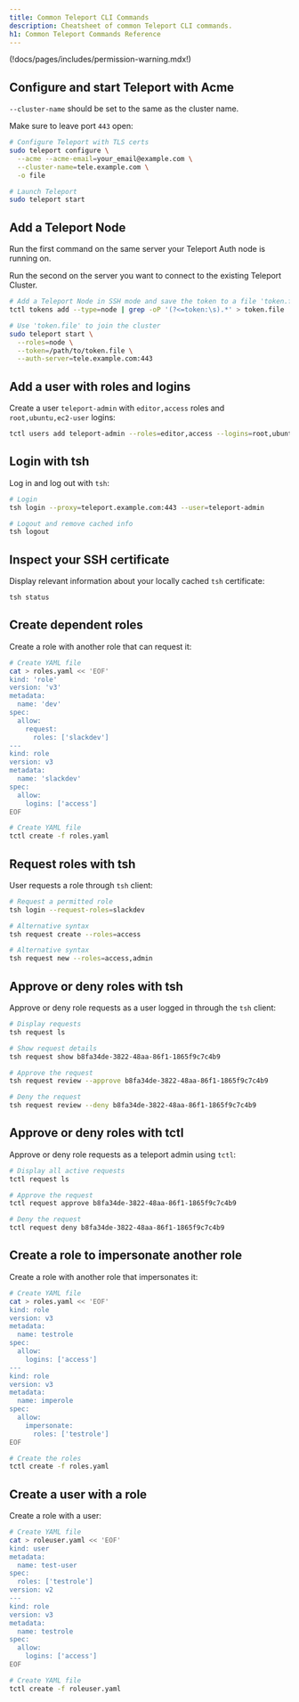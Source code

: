 ```yaml
---
title: Common Teleport CLI Commands
description: Cheatsheet of common Teleport CLI commands.
h1: Common Teleport Commands Reference
---
```


(!docs/pages/includes/permission-warning.mdx!)

## Configure and start Teleport with Acme

`--cluster-name` should be set to the same as the cluster name. 

Make sure to leave port `443` open:

```bash
# Configure Teleport with TLS certs
sudo teleport configure \
  --acme --acme-email=your_email@example.com \
  --cluster-name=tele.example.com \
  -o file

# Launch Teleport
sudo teleport start
```

## Add a Teleport Node

Run the first command on the same server your Teleport Auth node is running on. 

Run the second on the server you want to connect to the existing Teleport Cluster.

```bash
# Add a Teleport Node in SSH mode and save the token to a file 'token.file'
tctl tokens add --type=node | grep -oP '(?<=token:\s).*' > token.file

# Use 'token.file' to join the cluster
sudo teleport start \
  --roles=node \
  --token=/path/to/token.file \
  --auth-server=tele.example.com:443
```

## Add a user with roles and logins

Create a user `teleport-admin` with `editor,access` roles and `root,ubuntu,ec2-user` logins:

```bash
tctl users add teleport-admin --roles=editor,access --logins=root,ubuntu,ec2-user
```

## Login with tsh

Log in and log out with `tsh`:

```bash
# Login
tsh login --proxy=teleport.example.com:443 --user=teleport-admin

# Logout and remove cached info
tsh logout
```

## Inspect your SSH certificate

Display relevant information about your locally cached `tsh` certificate:

```bash
tsh status
``` 

## Create dependent roles

Create a role with another role that can request it:

```bash
# Create YAML file
cat > roles.yaml << 'EOF'
kind: 'role'
version: 'v3'
metadata:
  name: 'dev'
spec:
  allow:
    request:
      roles: ['slackdev']
---
kind: role
version: v3
metadata:
  name: 'slackdev'
spec:
  allow:
    logins: ['access']
EOF

# Create YAML file
tctl create -f roles.yaml
```

## Request roles with tsh

User requests a role through `tsh` client:

```bash
# Request a permitted role
tsh login --request-roles=slackdev

# Alternative syntax
tsh request create --roles=access

# Alternative syntax
tsh request new --roles=access,admin
```

## Approve or deny roles with tsh

Approve or deny role requests as a user logged in through the `tsh` client:

```bash
# Display requests
tsh request ls

# Show request details
tsh request show b8fa34de-3822-48aa-86f1-1865f9c7c4b9

# Approve the request
tsh request review --approve b8fa34de-3822-48aa-86f1-1865f9c7c4b9

# Deny the request
tsh request review --deny b8fa34de-3822-48aa-86f1-1865f9c7c4b9
```

## Approve or deny roles with tctl

Approve or deny role requests as a teleport admin using `tctl`:

```bash
# Display all active requests
tctl request ls

# Approve the request
tctl request approve b8fa34de-3822-48aa-86f1-1865f9c7c4b9

# Deny the request
tctl request deny b8fa34de-3822-48aa-86f1-1865f9c7c4b9
```

## Create a role to impersonate another role

Create a role with another role that impersonates it:

```bash
# Create YAML file
cat > roles.yaml << 'EOF'
kind: role
version: v3
metadata:
  name: testrole
spec:
  allow:
    logins: ['access']
---
kind: role
version: v3
metadata:
  name: imperole
spec:
  allow:
    impersonate:
      roles: ['testrole']
EOF

# Create the roles
tctl create -f roles.yaml
```

## Create a user with a role

Create a role with a user:

```bash
# Create YAML file
cat > roleuser.yaml << 'EOF'
kind: user
metadata:
  name: test-user
spec:
  roles: ['testrole']
version: v2
---
kind: role
version: v3
metadata:
  name: testrole
spec:
  allow:
    logins: ['access']
EOF

# Create YAML file
tctl create -f roleuser.yaml
```